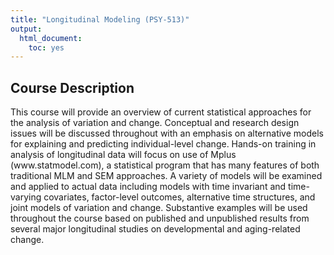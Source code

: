 ```yaml
---
title: "Longitudinal Modeling (PSY-513)"
output:
  html_document:
    toc: yes
---
```



## Course Description

This course will provide an overview of current statistical approaches for the analysis of variation and change. Conceptual and research design issues will be discussed throughout with an emphasis on alternative models for explaining and predicting individual-level change. Hands-on training in analysis of longitudinal data will focus on use of Mplus (www.statmodel.com), a statistical program that has many features of both traditional MLM and SEM approaches. A variety of models will be examined and applied to actual data including models with time invariant and time-varying covariates, factor-level outcomes, alternative time structures, and joint models of variation and change. Substantive examples will be used throughout the course based on published and unpublished results from several major longitudinal studies on developmental and aging-related change.  


